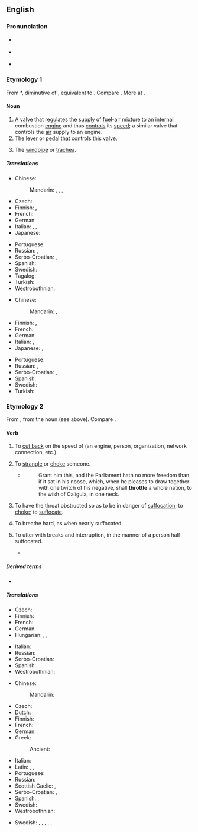 ==English==
{{wikipedia|dab=throttle (disambiguation)|throttle}}

===Pronunciation===
* {{a|UK}} {{IPA|en|/ˈθɹɒtəl/}}
* {{a|US}} {{IPA|en|/ˈθɹatəl/}}
* {{rhymes|en|ɒtəl}}

===Etymology 1===
From {{etyl|enm|en}} *{{m|enm||throtel}}, diminutive of {{m|enm|throte||throat}}, equivalent to {{suffix|en|throat|le|nocat=1}}. Compare {{cog|de|Drossel||throttle}}. More at {{l|en|throat}}.

====Noun====
{{en-noun}}

# A [[valve]] that [[regulate]]s the [[supply]] of [[fuel]]-[[air]] mixture to an internal combustion [[engine]] and thus [[control]]s its [[speed]]; a similar valve that controls the [[air]] supply to an engine.
# The [[lever]] or [[pedal]] that controls this valve.
#: {{syn|en|accelerator|gas pedal|gas}}
# The [[windpipe]] or [[trachea]].
#: {{rfquotek|en|Sir Walter Scott}}

=====Translations=====
{{trans-top|valve}}
* Chinese:
*: Mandarin: {{t+|cmn|風門|sc=Hani}}, {{t+|cmn|风门|tr=fēngmén|sc=Hani}}, {{t+|cmn|節流閥|sc=Hani}}, {{t+|cmn|节流阀|tr=jíeliúfá|sc=Hani}}
* Czech: {{t+|cs|ventil|m}}
* Finnish: {{t+|fi|kuristusläppä}}, {{t|fi|kaasuläppä}}
* French: {{t+|fr|accélérateur|m}}
* German: {{t+|de|Drossel|f}} {{qualifier|technical}}
* Italian: {{t+|it|acceleratore|m}}, {{t+|it|farfalla|f}}, {{t|it|valvola a farfalla|f}}
* Japanese: {{t|ja|スロットル|tr=surottoru|sc=Jpan}}
{{trans-mid}}
* Portuguese: {{t|pt|[[válvula]] [[reguladora]]|f}}
* Russian: {{t+|ru|дро́ссель|m}}, {{t-check|ru|[[дроссельный|дро́ссельная]] [[засло́нка]]|f}} {{attention|ru|2=was "[[дроссельный|дроссельная]] [[заслонка]]" - assumed sum-of-parts; if an idiom, remove the wikilinks to the individual words. see [[User:Kephir/gadgets/xte#Translation_fixing]]}}
* Serbo-Croatian: {{t|sh|вентил|m}}, {{t+|sh|ventil|m}}
* Spanish: {{t+|es|acelerador|m}}
* Swedish: {{t|sv|strypventil|c}}
* Tagalog: {{t|tl|panubo}}
* Turkish: {{t+|tr|gaz}}
* Westrobothnian: {{t|gmq-bot|striv|m}}
{{trans-bottom}}

{{trans-top|the lever or pedal that controls this valve}}
* Chinese:
*: Mandarin: {{t+|cmn|油門|sc=Hani}}, {{t+|cmn|油门|tr=yóumén|sc=Hani}}
* Finnish: {{t+|fi|kaasupoljin}}, {{t+|fi|kaasu}}
* French: {{t+|fr|accélérateur|m}}
* German: {{t+|de|Gaspedal|n}}
* Italian: {{t+|it|pedale|m}}, {{t+|it|manetta|f}}
* Japanese: {{t+|ja|アクセル|tr=akuseru|sc=Jpan}}, {{t|ja|アクセレレーター|tr=akusererētā|sc=Jpan}}
{{trans-mid}}
* Portuguese: {{t+|pt|acelerador|m}}
* Russian: {{t-check|ru|[[педа́ль]] [[газ|га́за]]|f}} {{attention|ru|2=was "[[педаль]] [[газ|газа]]" - assumed sum-of-parts; if an idiom, remove the wikilinks to the individual words. see [[User:Kephir/gadgets/xte#Translation_fixing]]}}, {{t+|ru|акселера́тор|m}}
* Serbo-Croatian: {{t|sh|papučica gasa}}, {{t|sh|pedala gasa}}
* Spanish: {{t+|es|acelerador|m}}
* Swedish: {{t+|sv|gaspedal|c}}
* Turkish: {{t|tr|gaz pedalı}}
{{trans-bottom}}

===Etymology 2===
From {{etyl|enm|en}} {{m|enm|throtlen||to choke, strangle, suffocate}}, from the noun (see above). Compare {{cog|de|erdrosseln||to strangle, choke, throttle}}.

====Verb====
{{en-verb|throttl}}

# {{lb|en|transitive}} To [[cut back]] on the speed of (an engine, person, organization, network connection, etc.).
# {{lb|en|transitive}} To [[strangle]] or [[choke]] someone.
#* {{rfdatek|en|John Milton}}
#*: Grant him this, and the Parliament hath no more freedom than if it sat in his noose, which, when he pleases to draw together with one twitch of his negative, shall '''throttle''' a whole nation, to the wish of Caligula, in one neck.
# {{lb|en|intransitive}} To have the throat obstructed so as to be in danger of [[suffocation]]; to [[choke]]; to [[suffocate]].
# {{lb|en|intransitive}} To breathe hard, as when nearly suffocated.
# {{lb|en|transitive}} To utter with breaks and interruption, in the manner of a person half suffocated.
#*{{RQ:Shakespeare Midsummer|V|i|passage=I have seen them shiver and look pale,<br>Make periods in the midst of sentences,<br>'''Throttle''' their practised accent in their fears.}}

=====Derived terms=====
* {{l|en|throttle down}}

=====Translations=====
{{trans-top|to cut back speed}}
* Czech: {{t|cs|brzdit}}
* Finnish: {{t|fi|[[hidastaa]] [[jokin|jonkin]] [[vauhti|vauhtia]]}}
* French: {{t+|fr|limiter}}
* German: {{t+|de|drosseln}}
* Hungarian: {{t+|hu|lassít}}, {{t+|hu|fékez}}, {{t+|hu|lefékez}}
{{trans-mid}}
* Italian: {{t+|it|rallentare}}
* Russian: {{t+|ru|замедля́ть}}
* Serbo-Croatian: {{t|sh|oduzeti gas}}
* Spanish: {{t+|es|ralentizar}}
* Westrobothnian: {{t|gmq-bot|striiv}}
{{trans-bottom}}

{{trans-top|to strangle someone}}
* Chinese:
*: Mandarin: {{t+|cmn|掐死|tr=qiāsǐ|sc=Hani}}
* Czech: {{t+|cs|škrtit}}
* Dutch: {{t+|nl|wurgen}}
* Finnish: {{t+|fi|kuristaa}}
* French: {{t+|fr|étrangler}}
* German: {{t+|de|würgen}}
* Greek:
*: Ancient: {{t|grc|ἄγχω}}
{{trans-mid}}
* Italian: {{t+|it|soffocare}}
* Latin: {{t|la|angō}}, {{t|la|offōcō}}, {{t|la|strangulō}}
* Portuguese: {{t+|pt|estrangular}}
* Russian: {{t+|ru|души́ть}}
* Scottish Gaelic: {{t|gd|tachd}}, {{t|gd|mùch}}
* Serbo-Croatian: {{t+|sh|zagušiti}}, {{t+|sh|zadaviti}}
* Spanish: {{t+|es|estrangular}}, {{t|es|ofocar}}
* Swedish: {{t+|sv|strypa}}
* Westrobothnian: {{t|gmq-bot|striiv}}
{{trans-bottom}}

{{checktrans-top}}
* Swedish: {{t+check|sv|gasa}}, {{qualifier|increase the speed/[[throttle up]]}} {{t-check|sv|öka gasen}}, {{t-check|sv|strypa gasen}}, {{qualifier|decrease the speed}} {{t-check|sv|minska gasen}}, {{qualifier|of a person}} {{t+check|sv|undertrycka}}, {{qualifier|of an organization}} {{t+check|sv|begränsa}}
{{trans-mid}}
{{trans-bottom}}